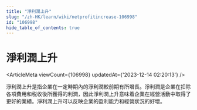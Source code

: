 ```yaml
---
title: "淨利潤上升"
slug: "/zh-HK/learn/wiki/netprofitincrease-106998"
id: "106998"
hide_table_of_contents: true
---
```



<Breadcrumbs current="淨利潤上升" />

# 淨利潤上升

<ArticleMeta viewCount={106998} updatedAt={'2023-12-14 02:20:13'} />
<div className='border-solid border-b border-t-0 my-4 border-[var(--ifm-color-gray-300)]' />

淨利潤上升是指企業在一定時期內的淨利潤較前期有所增長。淨利潤是企業在扣除各項費用和税收後所獲得的利潤，因此淨利潤上升意味着企業在經營活動中取得了更好的業績。淨利潤上升可以反映企業的盈利能力和經營狀況的好壞。
